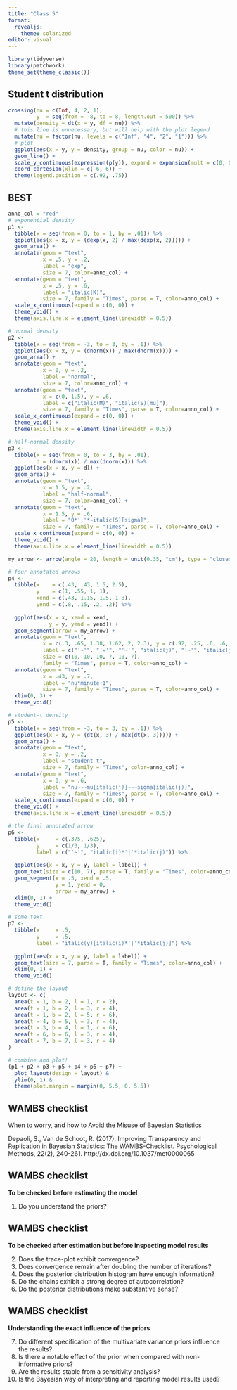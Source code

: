```yaml
---
title: "Class 5"
format:
  revealjs:
    theme: solarized
editor: visual
---
```


```r
library(tidyverse)
library(patchwork)
theme_set(theme_classic())
```

## Student t distribution

```r
crossing(nu = c(Inf, 4, 2, 1),
         y  = seq(from = -8, to = 8, length.out = 500)) %>% 
  mutate(density = dt(x = y, df = nu)) %>% 
  # this line is unnecessary, but will help with the plot legend
  mutate(nu = factor(nu, levels = c("Inf", "4", "2", "1"))) %>% 
  # plot
  ggplot(aes(x = y, y = density, group = nu, color = nu)) +
  geom_line() +
  scale_y_continuous(expression(p(y)), expand = expansion(mult = c(0, 0.05))) +
  coord_cartesian(xlim = c(-6, 6)) +
  theme(legend.position = c(.92, .75))
```

## BEST

```r

anno_col = "red"
# exponential density
p1 <-
  tibble(x = seq(from = 0, to = 1, by = .01)) %>% 
  ggplot(aes(x = x, y = (dexp(x, 2) / max(dexp(x, 2))))) +
  geom_area() +
  annotate(geom = "text",
           x = .5, y = .2,
           label = "exp",
           size = 7, color=anno_col) +
  annotate(geom = "text",
           x = .5, y = .6,
           label = "italic(K)",
           size = 7, family = "Times", parse = T, color=anno_col) +
  scale_x_continuous(expand = c(0, 0)) +
  theme_void() +
  theme(axis.line.x = element_line(linewidth = 0.5))

# normal density
p2 <-
  tibble(x = seq(from = -3, to = 3, by = .1)) %>% 
  ggplot(aes(x = x, y = (dnorm(x)) / max(dnorm(x)))) +
  geom_area() +
  annotate(geom = "text",
           x = 0, y = .2,
           label = "normal",
           size = 7, color=anno_col) +
  annotate(geom = "text",
           x = c(0, 1.5), y = .6,
           label = c("italic(M)", "italic(S)[mu]"), 
           size = 7, family = "Times", parse = T, color=anno_col) +
  scale_x_continuous(expand = c(0, 0)) +
  theme_void() +
  theme(axis.line.x = element_line(linewidth = 0.5))

# half-normal density
p3 <-
  tibble(x = seq(from = 0, to = 3, by = .01),
         d = (dnorm(x)) / max(dnorm(x))) %>% 
  ggplot(aes(x = x, y = d)) +
  geom_area() +
  annotate(geom = "text",
           x = 1.5, y = .2,
           label = "half-normal",
           size = 7, color=anno_col) +
  annotate(geom = "text",
           x = 1.5, y = .6,
           label = "0*','*~italic(S)[sigma]", 
           size = 7, family = "Times", parse = T, color=anno_col) +
  scale_x_continuous(expand = c(0, 0)) +
  theme_void() +
  theme(axis.line.x = element_line(linewidth = 0.5))

my_arrow <- arrow(angle = 20, length = unit(0.35, "cm"), type = "closed")

# four annotated arrows
p4 <-
  tibble(x    = c(.43, .43, 1.5, 2.5),
         y    = c(1, .55, 1, 1),
         xend = c(.43, 1.15, 1.5, 1.8),
         yend = c(.8, .15, .2, .2)) %>%
  
  ggplot(aes(x = x, xend = xend,
             y = y, yend = yend)) +
  geom_segment(arrow = my_arrow) +
  annotate(geom = "text",
           x = c(.3, .65, 1.38, 1.62, 2, 2.3), y = c(.92, .25, .6, .6, .6, .6),
           label = c("'~'", "'='", "'~'", "italic(j)", "'~'", "italic(j)"),
           size = c(10, 10, 10, 7, 10, 7), 
           family = "Times", parse = T, color=anno_col) +
  annotate(geom = "text",
           x = .43, y = .7,
           label = "nu*minute+1",
           size = 7, family = "Times", parse = T, color=anno_col) +
  xlim(0, 3) +
  theme_void()

# student-t density
p5 <-
  tibble(x = seq(from = -3, to = 3, by = .1)) %>% 
  ggplot(aes(x = x, y = (dt(x, 3) / max(dt(x, 3))))) +
  geom_area() +
  annotate(geom = "text",
           x = 0, y = .2,
           label = "student t",
           size = 7, family = "Times", color=anno_col) +
  annotate(geom = "text",
           x = 0, y = .6,
           label = "nu~~~mu[italic(j)]~~~sigma[italic(j)]",
           size = 7, family = "Times", parse = T, color=anno_col) +
  scale_x_continuous(expand = c(0, 0)) +
  theme_void() +
  theme(axis.line.x = element_line(linewidth = 0.5))

# the final annotated arrow
p6 <-
  tibble(x     = c(.375, .625),
         y     = c(1/3, 1/3),
         label = c("'~'", "italic(i)*'|'*italic(j)")) %>% 
  
  ggplot(aes(x = x, y = y, label = label)) +
  geom_text(size = c(10, 7), parse = T, family = "Times", color=anno_col) +
  geom_segment(x = .5, xend = .5,
               y = 1, yend = 0, 
               arrow = my_arrow) +
  xlim(0, 1) +
  theme_void()

# some text
p7 <-
  tibble(x     = .5,
         y     = .5,
         label = "italic(y)[italic(i)*'|'*italic(j)]") %>% 
  
  ggplot(aes(x = x, y = y, label = label)) +
  geom_text(size = 7, parse = T, family = "Times", color=anno_col) +
  xlim(0, 1) +
  theme_void()

# define the layout
layout <- c(
  area(t = 1, b = 2, l = 1, r = 2),
  area(t = 1, b = 2, l = 3, r = 4),
  area(t = 1, b = 2, l = 5, r = 6),
  area(t = 4, b = 5, l = 3, r = 4),
  area(t = 3, b = 4, l = 1, r = 6),
  area(t = 6, b = 6, l = 3, r = 4),
  area(t = 7, b = 7, l = 3, r = 4)
)

# combine and plot!
(p1 + p2 + p3 + p5 + p4 + p6 + p7) + 
  plot_layout(design = layout) &
  ylim(0, 1) &
  theme(plot.margin = margin(0, 5.5, 0, 5.5))
```


## WAMBS checklist

When to worry, and how to Avoid the Misuse of Bayesian Statistics

Depaoli, S., Van de Schoot, R. (2017). Improving Transparency and Replication in Bayesian Statistics: The WAMBS-Checklist. Psychological Methods, 22(2), 240-261. http://dx.doi.org/10.1037/met0000065

## WAMBS checklist

**To be checked before estimating the model**

1. Do you understand the priors?

## WAMBS checklist

**To be checked after estimation but before inspecting model results**

2. Does the trace-plot exhibit convergence?
3. Does convergence remain after doubling the number of iterations?
4. Does the posterior distribution histogram have enough information?
5. Do the chains exhibit a strong degree of autocorrelation?
6. Do the posterior distributions make substantive sense?

## WAMBS checklist

**Understanding the exact influence of the priors**

7. Do different specification of the multivariate variance priors influence the results?
8. Is there a notable effect of the prior when compared with non-informative priors?
9. Are the results stable from a sensitivity analysis?
10. Is the Bayesian way of interpreting and reporting model results used?